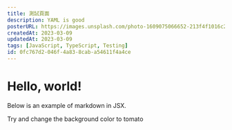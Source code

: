```yaml
---
title: 測試頁面
description: YAML is good
posterURL: https://images.unsplash.com/photo-1609075066652-213f4f1016c2
createdAt: 2023-03-09
updatedAt: 2023-03-09
tags: [JavaScript, TypeScript, Testing]
id: 0fc767d2-046f-4a83-8cab-a54611f4a4ce
---
```


# Hello, world!

Below is an example of markdown in JSX.

<div>
  Try and change the background color to tomato
</div>